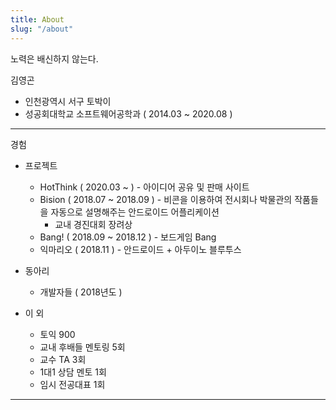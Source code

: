 ```yaml
---
title: About
slug: "/about"
---
```


노력은 배신하지 않는다.

김영곤 <br/>
- 인천광역시 서구 토박이
- 성공회대학교 소프트웨어공학과 ( 2014.03 ~ 2020.08 )

-------------------------

경험

- 프로젝트
    - HotThink ( 2020.03 ~ ) - 아이디어 공유 및 판매 사이트
    - Bision ( 2018.07 ~ 2018.09 ) - 비콘을 이용하여 전시회나 박물관의 작품들을 자동으로 설명해주는 안드로이드 어플리케이션
        - 교내 경진대회 장려상
    - Bang! ( 2018.09 ~ 2018.12 ) - 보드게임 Bang
    - 익마리오 ( 2018.11 ) - 안드로이드 + 아두이노 블루투스

- 동아리
    - 개발자들 ( 2018년도 )

- 이 외
    - 토익 900
    - 교내 후배들 멘토링 5회
    - 교수 TA 3회
    - 1대1 상담 멘토 1회
    - 임시 전공대표 1회
----------------------------
